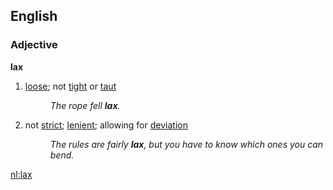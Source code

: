 ==English==
===Adjective===
'''lax'''
#[[loose]]; not [[tight]] or [[taut]]
#:''The rope fell '''lax'''.''
#not [[strict]]; [[lenient]]; allowing for [[deviation]]
#:''The rules are fairly '''lax''', but you have to know which ones you can bend.''

[[nl:lax]]